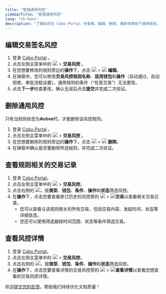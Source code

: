 ```yaml
---
title: "管理通用风控"
sidebarTitle: "管理通用风控"
lang: "zh-hans"
description: "了解如何在 Cobo Portal 中查看、编辑、删除、重新排序链下通用规则，并查看其修订历史。"
---
```


## 编辑交易签名风控
1. 登录 [Cobo Portal](https://portal.cobo.com/login) 。
2. 点击左侧主菜单中的 <img src="/cn/images/common/wallets_icon_cn.svg" className="icon"/> > **交易风控** 。
3. 在您想要修改的规则旁边的**操作**下，点击 <img src="/en/images/common/icon_more.svg" className="icon"/> > <img src="/en/images/common/icon_edit.svg" className="icon"/> **编辑**。
4. 在弹窗中，您可以修改**交易风控规则名称**、**适用钱包**和**操作**（自动通过、自动拒绝、审批流程设置）。通用规则的条件（“任意交易”）无法更改。
5. 点击**下一步**检查更改，确认无误后点击**提交**并完成二次验证。

## 删除通用风控

<Info>只有当规则状态为**Active**时，才能删除该风控规则。</Info>

1. 登录 [Cobo Portal](https://portal.cobo.com/login) 。
2. 点击左侧主菜单中的 <img src="/cn/images/common/wallets_icon_cn.svg" className="icon"/> > **交易风控** 。
3. 在您想要删除的规则旁边的**操作**下，点击 <img src="/en/images/common/icon_more.svg" className="icon"/> > <img src="/en/images/common/icon_delete.svg" className="icon"/> **删除**。
4. 在弹窗中确认是否要删除所选规则，并完成二次验证。

## 查看规则相关的交易记录
1. 登录 [Cobo Portal](https://portal.cobo.com/login)。
2. 点击左侧主菜单中的 <img src="/cn/images/common/wallets_icon_cn.svg" className="icon"/> > **交易风控**。
3. 点击右侧的 <img src="/cn/images/common/icon_filter_cn.svg" className="icon"/>，按**类型**、**钱包**、**条件**、**操作**和**状态**筛选风控。
4. 在**操作**下，点击您要查看修订历史的风控旁的 <img src="/cn/images/common/icon_more.svg" className="icon"/> > <img src="/cn/images/common/icon_view transactions.svg" className="icon"/>**交易**以查看相关交易记录。
   - 您可以查看与该规则相关的所有交易，包括交易内容、发起时间、状态等详细信息。
   - 您还可以使用筛选器按时间范围、状态等条件筛选交易。

## 查看风控详情
1. 登录 [Cobo Portal](https://portal.cobo.com/login)。
2. 点击左侧主菜单中的 <img src="/cn/images/common/wallets_icon_cn.svg" className="icon"/> > **交易风控**。
3. 点击右侧的 <img src="/cn/images/common/icon_filter_cn.svg" className="icon"/>，按**类型**、**钱包**、**条件**、**操作**和**状态**筛选风控。
4. 在**操作**下，点击您要查看详情的交易风控旁的 <img src="/cn/images/common/icon_more.svg" className="icon"/> > <img src="/cn/images/common/icon_view.svg" className="icon"/>**查看详情**以查看您想查看的交易风控详情。

<Tip>欢迎[提交您的反馈](https://forms.zohopublic.com/cobo/form/DocumentFeedbackForm/formperma/QvLOhxJv1_JMsJ-1dleZ8Itb_7rzN-LtgvsDdxosoVI?referrername=manuals)，帮助我们持续优化文档质量！</Tip>
